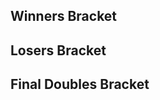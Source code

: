 {{tabs static
|name1=Overview
|link1=Frame One
|name2=Singles Bracket
|link2=Frame One/Singles Bracket
|name3=Doubles Bracket
|link3=Frame One/Doubles Bracket
|This=3
}}
==Winners Bracket==
{{32DEDoublesWBracketA
<!-- ROUND 1 -->
|r1m1t1p1=Wizzrobe |r1m1t1p1flag=us
|r1m1t1p2=Plup |r1m1t1p2flag=us |r1m1t1score={{win}}
|r1m1t2p1=Bye |r1m1t2p1flag=
|r1m1t2p2=Bye |r1m1t2p2flag= |r1m1t2score=
|r1m1win=1

|r1m2t1p1=Den Ybgib |r1m2t1p1flag=us
|r1m2t1p2=ChillyPotPie |r1m2t1p2flag=us |r1m2t1score=1
|r1m2t2p1=Brother |r1m2t2p1flag=us
|r1m2t2p2=BT |r1m2t2p2flag=us |r1m2t2score=2
|r1m2win=2

|r1m3t1p1=OC Zack |r1m3t1p1flag=us
|r1m3t1p2=OC Mike the Franchise |r1m3t1p2flag=us |r1m3t1score={{win}}
|r1m3t2p1=Bye |r1m3t2p1flag=
|r1m3t2p2=Bye |r1m3t2p2flag= |r1m3t2score=
|r1m3win=1

|r1m4t1p1=Shamunt |r1m4t1p1flag=us
|r1m4t1p2=Ridz |r1m4t1p2flag=us |r1m4t1score={{win}}
|r1m4t2p1=Bye |r1m4t2p1flag=
|r1m4t2p2=Bye |r1m4t2p2flag= |r1m4t2score=
|r1m4win=1

|r1m5t1p1=Gahtzu |r1m5t1p1flag=us
|r1m5t1p2=Gravy |r1m5t1p2flag=us |r1m5t1score={{win}}
|r1m5t2p1=Bye |r1m5t2p1flag=
|r1m5t2p2=Bye |r1m5t2p2flag= |r1m5t2score=
|r1m5win=1

|r1m6t1p1=Chewy |r1m6t1p1flag=us
|r1m6t1p2=DAD |r1m6t1p2flag=us |r1m6t1score={{win}}
|r1m6t2p1=Bye |r1m6t2p1flag=
|r1m6t2p2=Bye |r1m6t2p2flag= |r1m6t2score=
|r1m6win=1

|r1m7t1p1=Harriet |r1m7t1p1flag=us
|r1m7t1p2=Pengie |r1m7t1p2flag=us |r1m7t1score={{win}}
|r1m7t2p1=Bye |r1m7t2p1flag=
|r1m7t2p2=Bye |r1m7t2p2flag= |r1m7t2score=
|r1m7win=1

|r1m8t1p1=Uma |r1m8t1p1flag=us
|r1m8t1p2=darfus |r1m8t1p2flag=us |r1m8t1score={{win}}
|r1m8t2p1=Bye |r1m8t2p1flag=
|r1m8t2p2=Bye |r1m8t2p2flag= |r1m8t2score=
|r1m8win=1

|r1m9t1p1=Axe |r1m9t1p1flag=us
|r1m9t1p2=HugS |r1m9t1p2flag=us |r1m9t1score={{win}}
|r1m9t2p1=Bye |r1m9t2p1flag=
|r1m9t2p2=Bye |r1m9t2p2flag= |r1m9t2score=
|r1m9win=1

|r1m10t1p1=Misawa Born |r1m10t1p1flag=us
|r1m10t1p2=Grandma |r1m10t1p2flag=us |r1m10t1score={{win}}
|r1m10t2p1=Bye |r1m10t2p1flag=
|r1m10t2p2=Bye |r1m10t2p2flag= |r1m10t2score=
|r1m10win=1

|r1m11t1p1=GAwes |r1m11t1p1flag=us
|r1m11t1p2=Tempo |r1m11t1p2flag=us |r1m11t1score={{win}}
|r1m11t2p1=Bye |r1m11t2p1flag=
|r1m11t2p2=Bye |r1m11t2p2flag= |r1m11t2score=
|r1m11win=1

|r1m12t1p1=BluEG |r1m12t1p1flag=us
|r1m12t1p2=Fearless |r1m12t1p2flag=us |r1m12t1score={{win}}
|r1m12t2p1=Bye |r1m12t2p1flag=
|r1m12t2p2=Bye |r1m12t2p2flag= |r1m12t2score=
|r1m12win=1

|r1m13t1p1=Duck |r1m13t1p1flag=us
|r1m13t1p2=Colbol |r1m13t1p2flag=us |r1m13t1score={{win}}
|r1m13t2p1=Bye |r1m13t2p1flag=
|r1m13t2p2=Bye |r1m13t2p2flag= |r1m13t2score=
|r1m13win=1

|r1m14t1p1=Rachman |r1m14t1p1flag=us
|r1m14t1p2=Tfs_NzeL |r1m14t1p2flag=us |r1m14t1score={{win}}
|r1m14t2p1=Bye |r1m14t2p1flag=
|r1m14t2p2=Bye |r1m14t2p2flag= |r1m14t2score=
|r1m14win=1

|r1m15t1p1=Lad |r1m15t1p1flag=us
|r1m15t1p2=Envy |r1m15t1p2flag=us |r1m15t1score={{win}}
|r1m15t2p1=Bye |r1m15t2p1flag=
|r1m15t2p2=Bye |r1m15t2p2flag= |r1m15t2score=
|r1m15win=1

|r1m16t1p1=Frames |r1m16t1p1flag=us
|r1m16t1p2=Doc13 |r1m16t1p2flag=us |r1m16t1score={{win}}
|r1m16t2p1=Bye |r1m16t2p1flag=
|r1m16t2p2=Bye |r1m16t2p2flag= |r1m16t2score=
|r1m16win=1

<!-- ROUND 2 -->
|r2m1t1p1=Wizzrobe |r2m1t1p1flag=us
|r2m1t1p2=Plup |r2m1t1p2flag=us |r2m1t1score=2
|r2m1t2p1=Brother |r2m1t2p1flag=us
|r2m1t2p2=BT |r2m1t2p2flag=us |r2m1t2score=0
|r2m1win=1

|r2m2t1p1=OC Zack |r2m2t1p1flag=us
|r2m2t1p2=OC Mike the Franchise |r2m2t1p2flag=us |r2m2t1score=0
|r2m2t2p1=Shamunt |r2m2t2p1flag=us
|r2m2t2p2=Ridz |r2m2t2p2flag=us |r2m2t2score=2
|r2m2win=2

|r2m3t1p1=Gahtzu |r2m3t1p1flag=us
|r2m3t1p2=Gravy |r2m3t1p2flag=us |r2m3t1score=2
|r2m3t2p1=Chewy |r2m3t2p1flag=us
|r2m3t2p2=DAD |r2m3t2p2flag=us |r2m3t2score=0
|r2m3win=1

|r2m4t1p1=Harriet |r2m4t1p1flag=us
|r2m4t1p2=Pengie |r2m4t1p2flag=us |r2m4t1score=2
|r2m4t2p1=Uma |r2m4t2p1flag=us
|r2m4t2p2=darfus |r2m4t2p2flag=us |r2m4t2score=0
|r2m4win=1

|r2m5t1p1=Axe |r2m5t1p1flag=us
|r2m5t1p2=HugS |r2m5t1p2flag=us |r2m5t1score=2
|r2m5t2p1=Misawa Born |r2m5t2p1flag=us
|r2m5t2p2=Grandma |r2m5t2p2flag=us |r2m5t2score=0
|r2m5win=1

|r2m6t1p1=GAwes |r2m6t1p1flag=us
|r2m6t1p2=Tempo |r2m6t1p2flag=us |r2m6t1score=1
|r2m6t2p1=BluEG |r2m6t2p1flag=us
|r2m6t2p2=Fearless |r2m6t2p2flag=us |r2m6t2score=2
|r2m6win=2

|r2m7t1p1=Duck |r2m7t1p1flag=us
|r2m7t1p2=Colbol |r2m7t1p2flag=us |r2m7t1score=2
|r2m7t2p1=Rachman |r2m7t2p1flag=us
|r2m7t2p2=Tfs_NzeL |r2m7t2p2flag=us |r2m7t2score=0
|r2m7win=1

|r2m8t1p1=Lad |r2m8t1p1flag=us
|r2m8t1p2=Envy |r2m8t1p2flag=us |r2m8t1score=2
|r2m8t2p1=Frames |r2m8t2p1flag=us
|r2m8t2p2=Doc13 |r2m8t2p2flag=us |r2m8t2score=0
|r2m8win=1

<!-- ROUND 3 -->
|r3m1t1p1=Wizzrobe |r3m1t1p1flag=us
|r3m1t1p2=Plup |r3m1t1p2flag=us |r3m1t1score=2
|r3m1t2p1=Shamunt |r3m1t2p1flag=us
|r3m1t2p2=Ridz |r3m1t2p2flag=us |r3m1t2score=0
|r3m1win=1

|r3m2t1p1=Gahtzu |r3m2t1p1flag=us
|r3m2t1p2=Gravy |r3m2t1p2flag=us |r3m2t1score=1
|r3m2t2p1=Harriet |r3m2t2p1flag=us
|r3m2t2p2=Pengie |r3m2t2p2flag=us |r3m2t2score=2
|r3m2win=2

|r3m3t1p1=Axe |r3m3t1p1flag=us
|r3m3t1p2=HugS |r3m3t1p2flag=us |r3m3t1score=2
|r3m3t2p1=BluEG |r3m3t2p1flag=us
|r3m3t2p2=Fearless |r3m3t2p2flag=us |r3m3t2score=0
|r3m3win=1

|r3m4t1p1=Duck |r3m4t1p1flag=us
|r3m4t1p2=Colbol |r3m4t1p2flag=us |r3m4t1score=2
|r3m4t2p1=Lad |r3m4t2p1flag=us
|r3m4t2p2=Envy |r3m4t2p2flag=us |r3m4t2score=0
|r3m4win=1

<!-- ROUND 4 -->
|r4m1t1p1=Wizzrobe |r4m1t1p1flag=us
|r4m1t1p2=Plup |r4m1t1p2flag=us |r4m1t1score=3
|r4m1t2p1=Harriet |r4m1t2p1flag=us
|r4m1t2p2=Pengie |r4m1t2p2flag=us |r4m1t2score=0
|r4m1win=1

|r4m2t1p1=Axe |r4m2t1p1flag=us
|r4m2t1p2=HugS |r4m2t1p2flag=us |r4m2t1score=0
|r4m2t2p1=Duck |r4m2t2p1flag=us
|r4m2t2p2=Colbol |r4m2t2p2flag=us |r4m2t2score=3
|r4m2win=2
}}
==Losers Bracket==
{{24DEDoublesLBracketA
<!-- ROUND 1 -->
|l1m1t1p1=Frames |l1m1t1p1flag=us
|l1m1t1p2=Doc13 |l1m1t1p2flag=us |l1m1t1score=2
|l1m1t2p1=Den Ybgib |l1m1t2p1flag=us
|l1m1t2p2=ChillyPotPie |l1m1t2p2flag=us |l1m1t2score=0
|l1m1win=1

|l1m2t1p1=Rachman |l1m2t1p1flag=us
|l1m2t1p2=Tfs_NzeL |l1m2t1p2flag=us |l1m2t1score={{win}}
|l1m2t2p1=Bye |l1m2t2p1flag=
|l1m2t2p2=Bye |l1m2t2p2flag= |l1m2t2score=
|l1m2win=1

|l1m3t1p1=GAwes |l1m3t1p1flag=us
|l1m3t1p2=Tempo |l1m3t1p2flag=us |l1m3t1score={{win}}
|l1m3t2p1=Bye |l1m3t2p1flag=
|l1m3t2p2=Bye |l1m3t2p2flag= |l1m3t2score=
|l1m3win=1

|l1m4t1p1=Misawa Born |l1m4t1p1flag=us
|l1m4t1p2=Grandma |l1m4t1p2flag=us |l1m4t1score={{win}}
|l1m4t2p1=Bye |l1m4t2p1flag=
|l1m4t2p2=Bye |l1m4t2p2flag= |l1m4t2score=
|l1m4win=1

|l1m5t1p1=Uma |l1m5t1p1flag=us
|l1m5t1p2=darfus |l1m5t1p2flag=us |l1m5t1score={{win}}
|l1m5t2p1=Bye |l1m5t2p1flag=
|l1m5t2p2=Bye |l1m5t2p2flag= |l1m5t2score=
|l1m5win=1

|l1m6t1p1=Chewy |l1m6t1p1flag=us
|l1m6t1p2=DAD |l1m6t1p2flag=us |l1m6t1score={{win}}
|l1m6t2p1=Bye |l1m6t2p1flag=
|l1m6t2p2=Bye |l1m6t2p2flag= |l1m6t2score=
|l1m6win=1

|l1m7t1p1=OC Zack |l1m7t1p1flag=us
|l1m7t1p2=OC Mike the Franchise |l1m7t1p2flag=us |l1m7t1score={{win}}
|l1m7t2p1=Bye |l1m7t2p1flag=
|l1m7t2p2=Bye |l1m7t2p2flag= |l1m7t2score=
|l1m7win=1

|l1m8t1p1=Brother |l1m8t1p1flag=us
|l1m8t1p2=BT |l1m8t1p2flag=us |l1m8t1score={{win}}
|l1m8t2p1=Bye |l1m8t2p1flag=
|l1m8t2p2=Bye |l1m8t2p2flag= |l1m8t2score=
|l1m8win=1

<!-- ROUND 2 -->
|l2m1t1p1=Frames |l2m1t1p1flag=us
|l2m1t1p2=Doc13 |l2m1t1p2flag=us |l2m1t1score=0
|l2m1t2p1=Rachman |l2m1t2p1flag=us
|l2m1t2p2=Tfs_NzeL |l2m1t2p2flag=us |l2m1t2score=2
|l2m1win=2

|l2m2t1p1=GAwes |l2m2t1p1flag=us
|l2m2t1p2=Tempo |l2m2t1p2flag=us |l2m2t1score=2
|l2m2t2p1=Misawa Born |l2m2t2p1flag=us
|l2m2t2p2=Grandma |l2m2t2p2flag=us |l2m2t2score=0
|l2m2win=1

|l2m3t1p1=Uma |l2m3t1p1flag=us
|l2m3t1p2=darfus |l2m3t1p2flag=us |l2m3t1score=2
|l2m3t2p1=Chewy |l2m3t2p1flag=us
|l2m3t2p2=DAD |l2m3t2p2flag=us |l2m3t2score=1
|l2m3win=1

|l2m4t1p1=OC Zack |l2m4t1p1flag=us
|l2m4t1p2=OC Mike the Franchise |l2m4t1p2flag=us |l2m4t1score=2
|l2m4t2p1=Brother |l2m4t2p1flag=us
|l2m4t2p2=BT |l2m4t2p2flag=us |l2m4t2score=0
|l2m4win=1

<!-- ROUND 3 -->
|l3m1t1p1=Gahtzu |l3m1t1p1flag=us
|l3m1t1p2=Gravy |l3m1t1p2flag=us |l3m1t1score=2
|l3m1t2p1=Rachman |l3m1t2p1flag=us
|l3m1t2p2=Tfs_NzeL |l3m1t2p2flag=us |l3m1t2score=0
|l3m1win=1

|l3m2t1p1=Shamunt |l3m2t1p1flag=us
|l3m2t1p2=Ridz |l3m2t1p2flag=us |l3m2t1score=1
|l3m2t2p1=GAwes |l3m2t2p1flag=us
|l3m2t2p2=Tempo |l3m2t2p2flag=us |l3m2t2score=2
|l3m2win=2

|l3m3t1p1=Lad |l3m3t1p1flag=us
|l3m3t1p2=Envy |l3m3t1p2flag=us |l3m3t1score=2
|l3m3t2p1=Uma |l3m3t2p1flag=us
|l3m3t2p2=darfus |l3m3t2p2flag=us |l3m3t2score=0
|l3m3win=1

|l3m4t1p1=BluEG |l3m4t1p1flag=us
|l3m4t1p2=Fearless |l3m4t1p2flag=us |l3m4t1score=2
|l3m4t2p1=OC Zack |l3m4t2p1flag=us
|l3m4t2p2=OC Mike the Franchise |l3m4t2p2flag=us |l3m4t2score=0
|l3m4win=1

<!-- ROUND 4 -->
|l4m1t1p1=Gahtzu |l4m1t1p1flag=us
|l4m1t1p2=Gravy |l4m1t1p2flag=us |l4m1t1score=2
|l4m1t2p1=GAwes |l4m1t2p1flag=us
|l4m1t2p2=Tempo |l4m1t2p2flag=us |l4m1t2score=1
|l4m1win=1

|l4m2t1p1=Lad |l4m2t1p1flag=us
|l4m2t1p2=Envy |l4m2t1p2flag=us |l4m2t1score=1
|l4m2t2p1=BluEG |l4m2t2p1flag=us
|l4m2t2p2=Fearless |l4m2t2p2flag=us |l4m2t2score=2
|l4m2win=2

<!-- ROUND 5 -->
|l5m1t1p1=Axe |l5m1t1p1flag=us
|l5m1t1p2=HugS |l5m1t1p2flag=us |l5m1t1score=2
|l5m1t2p1=Gahtzu |l5m1t2p1flag=us
|l5m1t2p2=Gravy |l5m1t2p2flag=us |l5m1t2score=3
|l5m1win=2

|l5m2t1p1=Harriet |l5m2t1p1flag=us
|l5m2t1p2=Pengie |l5m2t1p2flag=us |l5m2t1score=3
|l5m2t2p1=BluEG |l5m2t2p1flag=us
|l5m2t2p2=Fearless |l5m2t2p2flag=us |l5m2t2score=0
|l5m2win=1
}}
<onlyinclude>
==Final Doubles Bracket==
{{DEFinalDoublesBracket
<!-- FROM WINNERS -->
|r1m1t1p1=Wizzrobe |r1m1t1p1flag=us
|r1m1t1p2=Plup |r1m1t1p2flag=us |r1m1t1score=3
|r1m1t2p1=Duck |r1m1t2p1flag=us
|r1m1t2p2=Colbol |r1m1t2p2flag=us |r1m1t2score=0
|r1m1win=1

<!-- FROM LOSERS -->
|l1m1t1p1=Gahtzu |l1m1t1p1flag=us
|l1m1t1p2=Gravy |l1m1t1p2flag=us |l1m1t1score=3
|l1m1t2p1=Harriet |l1m1t2p1flag=us
|l1m1t2p2=Pengie |l1m1t2p2flag=us |l1m1t2score=2
|l1m1win=1

<!-- LOSERS FINALS -->
|r2m1t1p1=Duck |r2m1t1p1flag=us
|r2m1t1p2=Colbol |r2m1t1p2flag=us |r2m1t1score=3
|r2m1t2p1=Gahtzu |r2m1t2p1flag=us
|r2m1t2p2=Gravy |r2m1t2p2flag=us |r2m1t2score=1
|r2m1win=1

<!-- GRAND FINALS -->
|r3m1t1p1=Wizzrobe |r3m1t1p1flag=us
|r3m1t1p2=Plup |r3m1t1p2flag=us |r3m1t1score=3
|r3m1t2p1=Duck |r3m1t2p1flag=us
|r3m1t2p2=Colbol |r3m1t2p2flag=us |r3m1t2score=1
|r3m1win=1
}}
</onlyinclude>
